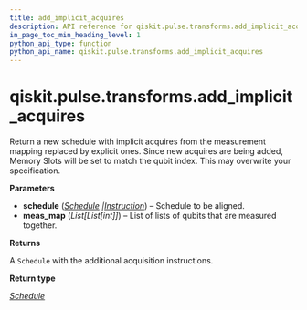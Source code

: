 ```yaml
---
title: add_implicit_acquires
description: API reference for qiskit.pulse.transforms.add_implicit_acquires
in_page_toc_min_heading_level: 1
python_api_type: function
python_api_name: qiskit.pulse.transforms.add_implicit_acquires
---
```


<span id="qiskit-pulse-transforms-add-implicit-acquires" />

# qiskit.pulse.transforms.add\_implicit\_acquires

<Function id="qiskit.pulse.transforms.add_implicit_acquires" isDedicatedPage={true} github="https://github.com/qiskit/qiskit/tree/stable/0.24/qiskit/pulse/transforms/canonicalization.py" signature="add_implicit_acquires(schedule, meas_map)">
  Return a new schedule with implicit acquires from the measurement mapping replaced by explicit ones.

  <Admonition title="Warning" type="caution">
    Since new acquires are being added, Memory Slots will be set to match the qubit index. This may overwrite your specification.
  </Admonition>

  **Parameters**

  *   **schedule** ([*Schedule*](qiskit.pulse.Schedule "qiskit.pulse.schedule.Schedule")  *|*[*Instruction*](pulse#qiskit.pulse.instructions.Instruction "qiskit.pulse.instructions.instruction.Instruction")) – Schedule to be aligned.
  *   **meas\_map** (*List\[List\[int]]*) – List of lists of qubits that are measured together.

  **Returns**

  A `Schedule` with the additional acquisition instructions.

  **Return type**

  [*Schedule*](qiskit.pulse.Schedule "qiskit.pulse.schedule.Schedule")
</Function>

